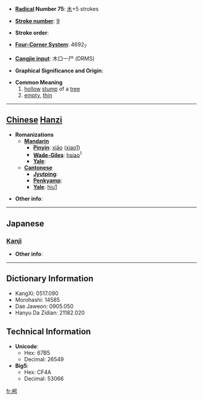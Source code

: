 * '''[[Wiktionary:Chinese radical index| Radical]] Number 75''': [[Wiktionary:Chinese radical index 木|木]]+5 strokes

* '''[[Wiktionary:Chinese total strokes index|Stroke number]]''': [[Wiktionary:Chinese total strokes index 9|9]]

* '''Stroke order''': 

* '''[[Wiktionary:Chinese four corner index|Four-Corner System]]''': 4692<sub>7</sub>

* '''[[Wiktionary:Chinese Cangjie index|Cangjie input]]''': 木口一尸 (DRMS)

* '''Graphical Significance and Origin''': 

* '''Common Meaning'''
*# [[hollow]] [[stump]] of a [[tree]]
*# [[empty]], [[thin]]


----

== [[Chinese]] [[Hanzi]] ==

* '''Romanizations'''
** '''[[Mandarin]]'''
*** '''[[Pinyin]]''': [[xiāo]] ([[xiao1]])
*** '''[[Wade-Giles]]''': [[hsiao]]<sup>1</sup>
*** '''[[Yale]]''': 
** '''[[Cantonese]]'''
*** '''[[Jyutping]]''':
*** '''[[Penkyamp]]''': 
*** '''[[Yale]]''': [[hiu1]]

* '''Other info''': 

----

==Japanese==
===[[Kanji]]===
{{kanji|on readings=[[きょう]] (kyō)
|kun readings=[[うつろ]] (utsuro)
}}

* '''Other info''':  

----

== Dictionary Information ==

* KangXi: 0517.090
* Morohashi: 14585
* Dae Jaweon: 0905.050
* Hanyu Da Zidian: 21182.020

== Technical Information ==

* '''Unicode''':
** Hex: 67B5
** Decimal: 26549
* '''Big5''':
** Hex: CF4A
** Decimal: 53066

[[fr:枵]]